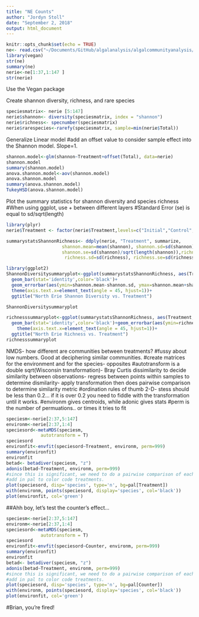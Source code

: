 ```yaml
---
title: "NE Counts"
author: "Jordyn Stoll"
date: "September 2, 2018"
output: html_document
---
```


```r
knitr::opts_chunk$set(echo = TRUE)
ne<- read.csv("~/Documents/GitHub/algalanalysis/algalcommunityanalysis/Community Analysis/NE counts.csv")
library(vegan)
str(ne)
summary(ne)
nerie<-ne[1:37,1:147 ]
str(nerie)
```

Use the Vegan package

Create shannon diversity, richness, and rare species
```r
speciesmatrix<- nerie [5:147]
nerie$shannon<- diversity(speciesmatrix, index = "shannon")
nerie$richness<- specnumber(speciesmatrix)
nerie$rarespecies<-rarefy(speciesmatrix, sample=min(nerie$Total))
```


Generalize Linear model
#add an offset value to consider sample effect into the Shannon model. Slope=1. 
```r
shannon.model<-glm(shannon~Treatment+offset(Total), data=nerie)
shannon.model
summary(shannon.model)
anova.shannon.model<-aov(shannon.model)
anova.shannon.model
summary(anova.shannon.model)
TukeyHSD(anova.shannon.model)
```

Plot the summary statistics for shannon diversity and species richness
#When using ggplot, use + between different layers
#Standard Error (se) is equal to sd/sqrt(length)
```r
library(plyr)
nerie$Treatment <- factor(nerie$Treatment,levels=c("Initial","Control","Nitrogen","Phosphorus", "Trace","N+P","N+Trace","P+Trace","N+P+Trace"))

summarystatsShannonRichness<- ddply(nerie, "Treatment", summarize,
                     shannon.mean=mean(shannon), shannon.sd=sd(shannon),
                     shannon.se=sd(shannon)/sqrt(length(shannon)),richness.mean=mean(richness),
                      richness.sd=sd(richness), richness.se=sd(richness)/sqrt(length(richness)))

library(ggplot2)
ShannonDiversitysummaryplot<-ggplot(summarystatsShannonRichness, aes(Treatment, shannon.mean, fill=Treatment))+ 
  geom_bar(stat='identity',color='black')+
  geom_errorbar(aes(ymin=shannon.mean-shannon.sd, ymax=shannon.mean+shannon.sd))+
  theme(axis.text.x=element_text(angle = 45, hjust=1))+
  ggtitle("North Erie Shannon Diversity vs. Treatment")

ShannonDiversitysummaryplot

richnesssummaryplot<-ggplot(summarystatsShannonRichness, aes(Treatment,richness.mean, fill=Treatment))+ 
  geom_bar(stat='identity',color='black')+geom_errorbar(aes(ymin=richness.mean-richness.sd, ymax=richness.mean+richness.sd))+
    theme(axis.text.x=element_text(angle = 45, hjust=1))+
  ggtitle("North Erie Richness vs. Treatment")
richnesssummaryplot

```


NMDS- how different are communities between treatments? 
#fussy about low numbers. Good at deciphering similar communities.
#create matrices for the environment and for the species- opposites
#autotransform is a double sqrt(Wisconsin transformation)- Bray Curtis dissimilarity to decide similarity between observations- regress between points within samples to determine dismilarity- apply transformation then does pairwise comparison to determine similarity metric
#ordination rules of thumb 2-D- stess should be less than 0.2... if it is over 0.2 you need to fiddle with the transformation until it works.
#environm gives centroids, while adonic gives stats
#perm is the number of permuations.. or times it tries to fit

```r
speciesm<-nerie[2:37,5:147]
environm<-nerie[2:37,1:4]
speciesord<-metaMDS(speciesm,
             autotransform = T)
speciesord
environfit<-envfit(speciesord~Treatment, environm, perm=999)
summary(environfit)
environfit
betad<- betadiver(speciesm, "z")
adonis(betad~Treatment, environm, perm=999)
#since this is significant, we need to do a pairwise comparison of each treatment- subset treatments and comapre
#add in pal to color code treatments.
plot(speciesord, disp='species', type='n', bg=pal[Treatment])
with(environm, points(speciesord, display='species', col='black'))
plot(environfit, col='green')

```


##Ahh boy, let's test the counter's effect...
```r
speciesm<-nerie[2:37,5:147]
environm<-nerie[2:37,1:4]
speciesord<-metaMDS(speciesm,
             autotransform = T)
speciesord
environfit<-envfit(speciesord~Counter, environm, perm=999)
summary(environfit)
environfit
betad<- betadiver(speciesm, "z")
adonis(betad~Treatment, environm, perm=999)
#since this is significant, we need to do a pairwise comparison of each treatment- subset treatments and comapre
#add in pal to color code treatments.
plot(speciesord, disp='species', type='n', bg=pal[Counter])
with(environm, points(speciesord, display='species', col='black'))
plot(environfit, col='green')
```
#Brian, you're fired!
